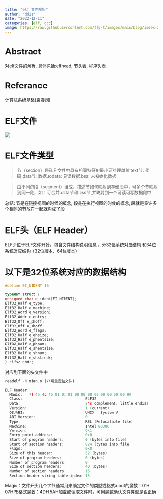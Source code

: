 ```yaml
---
title: "elf 文件解析" 
author: "dd21"
date: "2022-12-11" 
categories: [elf, gcc]
image: https://raw.githubusercontent.com/fly-t/images/main/blog/index-2022-12-17-16-17-54.png
---
```



# Abstract

对elf文件的解析, 具体包括:elfhead, 节头表, 程序头表


# Referance

计算机系统基础(袁春风)


# ELF文件

![](https://raw.githubusercontent.com/fly-t/images/main/blog/index-2022-12-11-14-37-39.png)


# ELF文件类型

> 节（section）是ELF 文件中具有相同特征的最小可处理单位.text节: 代码.data节: 数据.rodata: 只读数据.bss: 未初始化数据

> 由不同的段（segment）组成，描述节如何映射到存储段中，可多个节映射到同一段，如：可合并.data节和.bss节,并映射到一个可读可写数据段中


总结: 节是在链接视图的时候的概念, 段是在执行视图的时候的概念, 段就是将许多个相同的节放在一起就构成了段.



# ELF头（ELF Header）

ELF头位于ELF文件开始，包含文件结构说明信息 。分32位系统对应结构
和64位系统对应结构（32位版本、64位版本）

# 以下是32位系统对应的数据结构

``` c
#define EI_NIDENT 16

typedef struct {
unsigned char e_ident[EI_NIDENT];
Elf32_Half e_type;
Elf32_Half e_machine;
Elf32_Word e_version;
Elf32_Addr e_entry;
Elf32_Off e_phoff;
Elf32_Off e_shoff;
Elf32_Word e_flags;
Elf32_Half e_ehsize;
Elf32_Half e_phentsize;
Elf32_Half e_phnum;
Elf32_Half e_shentsize;
Elf32_Half e_shnum;
Elf32_Half e_shstrndx;
} Elf32_Ehdr;
```

对应到下面的头文件中

``` bash
readelf -h mian.o (//可重定位文件)
```

``` c
ELF Header:
  Magic:   7f 45 4c 46 01 01 01 00 00 00 00 00 00 00 00 00 
  Class:                             ELF32
  Data:                              2's complement, little endian
  Version:                           1 (current)
  OS/ABI:                            UNIX - System V
  ABI Version:                       0
  Type:                              REL (Relocatable file)
  Machine:                           Intel 80386
  Version:                           0x1
  Entry point address:               0x0
  Start of program headers:          0 (bytes into file)
  Start of section headers:          824 (bytes into file)
  Flags:                             0x0
  Size of this header:               52 (bytes)
  Size of program headers:           0 (bytes)
  Number of program headers:         0
  Size of section headers:           40 (bytes)
  Number of section headers:         16
  Section header string table index: 15

```

Magic：文件开头几个字节通常用来确定文件的类型或格式a.out的魔数：01H 07HPE格式魔数：4DH 5AH加载或读取文件时，可用魔数确认文件类型是否正确

